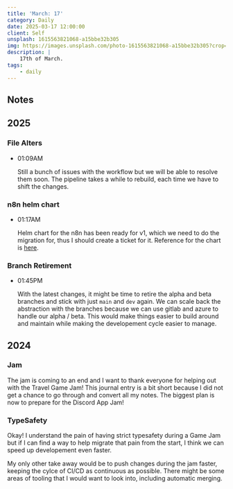 ```yaml
---
title: 'March: 17'
category: Daily
date: 2025-03-17 12:00:00
client: Self
unsplash: 1615563821068-a15bbe32b305
img: https://images.unsplash.com/photo-1615563821068-a15bbe32b305?crop=entropy&cs=srgb&fm=jpg&ixid=MnwzNjM5Nzd8MHwxfHJhbmRvbXx8fHx8fHx8fDE2ODE3NDg2ODY&ixlib=rb-4.0.3&q=85
description: |
    17th of March.
tags:
    - daily
---
```


## Notes

## 2025

### File Alters

-   01:09AM

    Still a bunch of issues with the workflow but we will be able to resolve them soon.
    The pipeline takes a while to rebuild, each time we have to shift the changes.

### n8n helm chart

-   01:17AM

    Helm chart for the n8n has been ready for v1, which we need to do the migration for, thus I should create a ticket for it.
    Reference for the chart is [here](https://github.com/8gears/n8n-helm-chart).

### Branch Retirement

-   01:45PM

    With the latest changes, it might be time to retire the alpha and beta branches and stick with just `main` and `dev` again.
    We can scale back the abstraction with the branches because we can use gitlab and azure to handle our alpha / beta.
    This would make things easier to build around and maintain while making the developement cycle easier to manage.

## 2024

### Jam

The jam is coming to an end and I want to thank everyone for helping out with the Travel Game Jam!
This journal entry is a bit short because I did not get a chance to go through and convert all my notes.
The biggest plan is now to prepare for the Discord App Jam!


### TypeSafety

Okay! I understand the pain of having strict typesafety during a Game Jam but if I can find a way to help migrate that pain from the start, I think we can speed up developement even faster.

My only other take away would be to push changes during the jam faster, keeping the cylce of CI/CD as continuous as possible.
There might be some areas of tooling that I would want to look into, including automatic merging.

